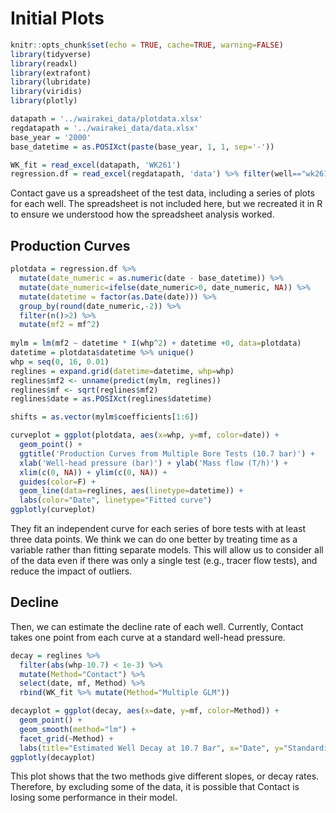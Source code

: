 # Initial Plots

```r
knitr::opts_chunk$set(echo = TRUE, cache=TRUE, warning=FALSE)
library(tidyverse)
library(readxl)
library(extrafont)
library(lubridate)
library(viridis)
library(plotly)

datapath = '../wairakei_data/plotdata.xlsx'
regdatapath = '../wairakei_data/data.xlsx'
base_year = '2000'
base_datetime = as.POSIXct(paste(base_year, 1, 1, sep='-'))

WK_fit = read_excel(datapath, 'WK261')
regression.df = read_excel(regdatapath, 'data') %>% filter(well=="wk261")
```

Contact gave us a spreadsheet of the test data, including a series of plots for each well. The spreadsheet is not included here, but we recreated it in R to ensure we understood how the spreadsheet analysis worked.

## Production Curves

```r
plotdata = regression.df %>%
  mutate(date_numeric = as.numeric(date - base_datetime)) %>%
  mutate(date_numeric=ifelse(date_numeric>0, date_numeric, NA)) %>%
  mutate(datetime = factor(as.Date(date))) %>%
  group_by(round(date_numeric,-2)) %>%
  filter(n()>2) %>%
  mutate(mf2 = mf^2)
  
mylm = lm(mf2 ~ datetime * I(whp^2) + datetime +0, data=plotdata)
datetime = plotdata$datetime %>% unique()
whp = seq(0, 16, 0.01)
reglines = expand.grid(datetime=datetime, whp=whp)
reglines$mf2 <- unname(predict(mylm, reglines))
reglines$mf <- sqrt(reglines$mf2)
reglines$date = as.POSIXct(reglines$datetime)

shifts = as.vector(mylm$coefficients[1:6])

curveplot = ggplot(plotdata, aes(x=whp, y=mf, color=date)) +
  geom_point() +
  ggtitle('Production Curves from Multiple Bore Tests (10.7 bar)') +
  xlab('Well-head pressure (bar)') + ylab('Mass flow (T/h)') +
  xlim(c(0, NA)) + ylim(c(0, NA)) +
  guides(color=F) +
  geom_line(data=reglines, aes(linetype=datetime)) +
  labs(color="Date", linetype="Fitted curve")
ggplotly(curveplot)
```

They fit an independent curve for each series of bore tests with at least three data points. We think we can do one better by treating time as a variable rather than fitting separate models. This will allow us to consider all of the data even if there was only a single test (e.g., tracer flow tests), and reduce the impact of outliers.

## Decline

Then, we can estimate the decline rate of each well. Currently, Contact takes one point from each curve at a standard well-head pressure.

```r
decay = reglines %>%
  filter(abs(whp-10.7) < 1e-3) %>%
  mutate(Method="Contact") %>%
  select(date, mf, Method) %>%
  rbind(WK_fit %>% mutate(Method="Multiple GLM"))

decayplot = ggplot(decay, aes(x=date, y=mf, color=Method)) +
  geom_point() +
  geom_smooth(method="lm") +
  facet_grid(~Method) +
  labs(title="Estimated Well Decay at 10.7 Bar", x="Date", y="Standardised mass flow", color="Data")
ggplotly(decayplot)
```

This plot shows that the two methods give different slopes, or decay rates. Therefore, by excluding some of the data, it is possible that Contact is losing some performance in their model.
